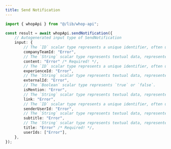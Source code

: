 ```yaml
---
title: Send Notification
---
```


```typescript
import { whopApi } from "@/lib/whop-api";

const result = await whopApi.sendNotification({
	// Autogenerated input type of SendNotification
	input: {
		// The `ID` scalar type represents a unique identifier, often used to refetch an object or as key for a cache. The ID type appears in a JSON response as a String; however, it is not intended to be human-readable. When expected as an input type, any string (such as `"4"`) or integer (such as `4`) input value will be accepted as an ID.
		companyTeamId: "Error",
		// The `String` scalar type represents textual data, represented as UTF-8 character sequences. The String type is most often used by GraphQL to represent free-form human-readable text.
		content: "Error" /* Required! */,
		// The `ID` scalar type represents a unique identifier, often used to refetch an object or as key for a cache. The ID type appears in a JSON response as a String; however, it is not intended to be human-readable. When expected as an input type, any string (such as `"4"`) or integer (such as `4`) input value will be accepted as an ID.
		experienceId: "Error",
		// The `String` scalar type represents textual data, represented as UTF-8 character sequences. The String type is most often used by GraphQL to represent free-form human-readable text.
		externalId: "Error",
		// The `Boolean` scalar type represents `true` or `false`.
		isMention: "Error",
		// The `String` scalar type represents textual data, represented as UTF-8 character sequences. The String type is most often used by GraphQL to represent free-form human-readable text.
		link: "Error",
		// The `ID` scalar type represents a unique identifier, often used to refetch an object or as key for a cache. The ID type appears in a JSON response as a String; however, it is not intended to be human-readable. When expected as an input type, any string (such as `"4"`) or integer (such as `4`) input value will be accepted as an ID.
		senderUserId: "Error",
		// The `String` scalar type represents textual data, represented as UTF-8 character sequences. The String type is most often used by GraphQL to represent free-form human-readable text.
		subtitle: "Error",
		// The `String` scalar type represents textual data, represented as UTF-8 character sequences. The String type is most often used by GraphQL to represent free-form human-readable text.
		title: "Error" /* Required! */,
		userIds: ["Error"],
	},
});

```
